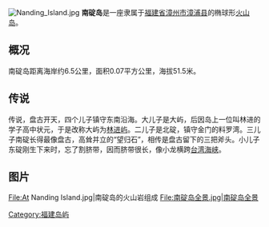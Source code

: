[[File:Nanding_Island.jpg|thumb]]
'''南碇岛'''是一座隶属于[[福建省|福建省]][[漳州市|漳州市]][[漳浦县|漳浦县]]的椭球形[[火山岛|火山岛]]。 
 
== 概况 ==
南碇岛距离海岸约6.5公里，面积0.07平方公里，海拔51.5米。 
 
== 传说 ==
{{see also|東碇島|北碇岛}}
 
传说，盘古开天，四个儿子镇守东南沿海。大儿子是大屿，后因岛上一位叫林进的学子高中状元，于是改称大屿为[[林进屿|林进屿]]。二儿子是北碇，镇守金门的料罗湾。三儿子南碇长得最像盘古，高耸并立的“望归石”，相传是盘古留下的三把斧头。小儿子东碇刚生下来时，忘了割脐带，因而脐带很长，像小龙横跨[[台湾海峡|台湾海峡]]。

== 图片 ==
<gallery>
File:At Nanding Island.jpg|南碇岛的火山岩组成
File:南碇岛全景.jpg|南碇岛全景
</gallery>
{{模板:福建海岛}} 
 
[[Category:福建岛屿|Category:福建岛屿]]